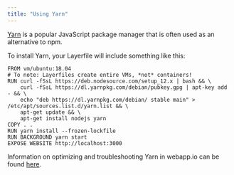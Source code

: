 ```yaml
---
title: "Using Yarn"
---
```


[Yarn](https://yarnpkg.com/) is a popular JavaScript package manager that is
often used as an alternative to npm.

To install Yarn, your Layerfile will include something like this:

```docker Layerfile
FROM vm/ubuntu:18.04
# To note: Layerfiles create entire VMs, *not* containers!
RUN curl -fSsL https://deb.nodesource.com/setup_12.x | bash && \
    curl -fSsL https://dl.yarnpkg.com/debian/pubkey.gpg | apt-key add - && \
    echo "deb https://dl.yarnpkg.com/debian/ stable main" > /etc/apt/sources.list.d/yarn.list && \
    apt-get update && \
    apt-get install nodejs yarn
COPY . .
RUN yarn install --frozen-lockfile
RUN BACKGROUND yarn start
EXPOSE WEBSITE http://localhost:3000
```

Information on optimizing and troubleshooting Yarn in webapp.io can be found
[here](https://webapp.io/docs/common-problems/what-is-causing-a-yarn-error).
